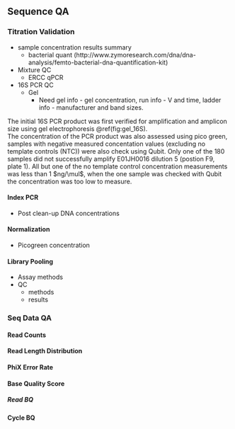 ## Sequence QA

### Titration Validation 
* sample concentration results summary  
    + bacterial quant (http://www.zymoresearch.com/dna/dna-analysis/femto-bacterial-dna-quantification-kit)  
    

* Mixture QC  
    + ERCC qPCR  
* 16S PCR QC
   + Gel  
        - Need gel info - gel concentration, run info - V and time, ladder info - manufacturer and band sizes. 

The initial 16S PCR product was first verified for amplification and amplicon size using gel electrophoresis \@ref(fig:gel_16S).  
The concentration of the PCR product was also assessed using pico green, samples with negative measured concentation values (excluding no template controls (NTC)) were also check using Qubit. Only one of the 180 samples did not successfully amplify E01JH0016 dilution 5 (postion F9, plate 1).  All but one of the no template control concentration measurements was less than 1 $ng/\mul$, when the one sample was checked with Qubit the concentration was too low to measure.   

#### Index PCR  
* Post clean-up DNA concentrations

#### Normalization
* Picogreen concentration

#### Library Pooling
* Assay methods   
* QC  
    * methods  
    * results 

### Seq Data QA  
#### Read Counts   


#### Read Length Distribution 

#### PhiX Error Rate 


#### Base Quality Score 
##### Read BQ


#### Cycle BQ
